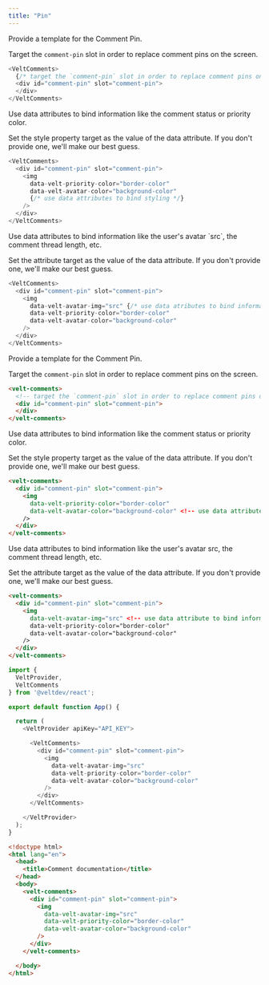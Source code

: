 ```yaml
---
title: "Pin"
---
```

<Tabs>
  <Tab title="React">
<Steps>

<Step title='Replace the Comment Pin'>
Provide a template for the Comment Pin.

Target the `comment-pin` slot in order to replace comment pins on the screen.

```js
<VeltComments>
  {/* target the `comment-pin` slot in order to replace comment pins on the screen */}
  <div id="comment-pin" slot="comment-pin">
  </div>
</VeltComments>
```
</Step>

<Step title='Bind data to the element style'>
Use data attributes to bind information like the comment status or priority color.

Set the style property target as the value of the data attribute. If you don't provide one, we'll make our best guess.

```js
<VeltComments>
  <div id="comment-pin" slot="comment-pin">
    <img 
      data-velt-priority-color="border-color" 
      data-velt-avatar-color="background-color" 
      {/* use data attributes to bind styling */}
    />
  </div>
</VeltComments>
```
</Step>

<Step title='Bind data to an element attribute'>
Use data attributes to bind information like the user's avatar `src`, the comment thread length, etc.

  Set the attribute target as the value of the data attribute. If you don't provide one, we'll make our best guess.

```js
<VeltComments>
  <div id="comment-pin" slot="comment-pin">
    <img 
      data-velt-avatar-img="src" {/* use data atributes to bind information */}
      data-velt-priority-color="border-color" 
      data-velt-avatar-color="background-color" 
    />
  </div>
</VeltComments>
```
</Step>

</Steps>


     
</Tab>


  <Tab title="HTML">

<Steps>

<Step title="Replace the Comment Pin">
Provide a template for the Comment Pin.
  
Target the `comment-pin` slot in order to replace comment pins on the screen.

```html
<velt-comments>
  <!-- target the `comment-pin` slot in order to replace comment pins on the screen -->
  <div id="comment-pin" slot="comment-pin">
  </div>
</velt-comments>
```
</Step>

<Step title="Bind data to the element style">
Use data attributes to bind information like the comment status or priority color.

Set the style property target as the value of the data attribute. If you don't provide one, we'll make our best guess.
```html
<velt-comments>
  <div id="comment-pin" slot="comment-pin">
    <img 
      data-velt-priority-color="border-color" 
      data-velt-avatar-color="background-color" <!-- use data attribute to bind styling -->
    />
  </div>
</velt-comments>
```
</Step>

<Step title="Bind data to an element attribute">
Use data attributes to bind information like the user's avatar src, the comment thread length, etc.

Set the attribute target as the value of the data attribute. If you don't provide one, we'll make our best guess.
```html
<velt-comments>
  <div id="comment-pin" slot="comment-pin">
    <img 
      data-velt-avatar-img="src" <!-- use data attribute to bind information -->
      data-velt-priority-color="border-color" 
      data-velt-avatar-color="background-color" 
    />
  </div>
</velt-comments>
```

</Step>

</Steps>


    
  </Tab>
</Tabs>

<RequestExample>

```js React
import { 
  VeltProvider, 
  VeltComments
} from '@veltdev/react';

export default function App() {

  return (
    <VeltProvider apiKey="API_KEY">

      <VeltComments>
        <div id="comment-pin" slot="comment-pin">
          <img 
            data-velt-avatar-img="src"
            data-velt-priority-color="border-color" 
            data-velt-avatar-color="background-color" 
          />
        </div>
      </VeltComments>

    </VeltProvider>
  );
}
```


```html HTML
<!doctype html>
<html lang="en">
  <head>
    <title>Comment documentation</title>
  </head>
  <body>
    <velt-comments>
      <div id="comment-pin" slot="comment-pin">
        <img 
          data-velt-avatar-img="src"
          data-velt-priority-color="border-color" 
          data-velt-avatar-color="background-color" 
        />
      </div>
    </velt-comments>

  </body>
</html>
```

</RequestExample>
